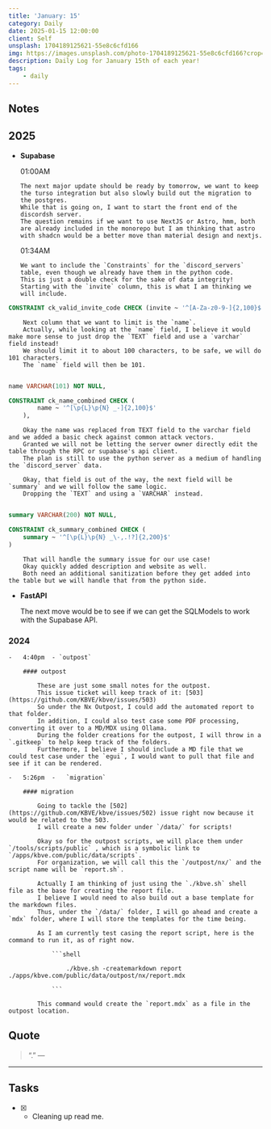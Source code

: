 ```yaml
---
title: 'January: 15'
category: Daily
date: 2025-01-15 12:00:00
client: Self
unsplash: 1704189125621-55e8c6cfd166
img: https://images.unsplash.com/photo-1704189125621-55e8c6cfd166?crop=entropy&cs=srgb&fm=jpg&ixid=MnwzNjM5Nzd8MHwxfHJhbmRvbXx8fHx8fHx8fDE2ODE3NDg2ODY&ixlib=rb-4.0.3&q=85
description: Daily Log for January 15th of each year!
tags:
    - daily
---
```




<Adsense />

## Notes

## 2025

-   **Supabase**

    01:00AM

        The next major update should be ready by tomorrow, we want to keep the turso integration but also slowly build out the migration to the postgres.
        While that is going on, I want to start the front end of the discordsh server.
        The question remains if we want to use NextJS or Astro, hmm, both are already included in the monorepo but I am thinking that astro with shadcn would be a better move than material design and nextjs.
    
    01:34AM

        We want to include the `Constraints` for the `discord_servers` table, even though we already have them in the python code.
        This is just a double check for the sake of data integrity!
        Starting with the `invite` column, this is what I am thinking we will include.
        
```sql
CONSTRAINT ck_valid_invite_code CHECK (invite ~ '^[A-Za-z0-9-]{2,100}$')
```

        Next column that we want to limit is the `name`.
        Actually, while looking at the `name` field, I believe it would make more sense to just drop the `TEXT` field and use a `varchar` field instead!
        We should limit it to about 100 characters, to be safe, we will do 101 characters.
        The `name` field will then be 101.

```sql

name VARCHAR(101) NOT NULL,

CONSTRAINT ck_name_combined CHECK (
        name ~ '^[\p{L}\p{N} _-]{2,100}$'
    ),

```

        Okay the name was replaced from TEXT field to the varchar field and we added a basic check against common attack vectors.
        Granted we will not be letting the server owner directly edit the table through the RPC or supabase's api client.
        The plan is still to use the python server as a medium of handling the `discord_server` data.

        Okay, that field is out of the way, the next field will be `summary` and we will follow the same logic.
        Dropping the `TEXT` and using a `VARCHAR` instead.

```sql

summary VARCHAR(200) NOT NULL,

CONSTRAINT ck_summary_combined CHECK (
    summary ~ '^[\p{L}\p{N} _\-,.!?]{2,200}$'
)

```
        That will handle the summary issue for our use case!
        Okay quickly added description and website as well.
        Both need an additional sanitization before they get added into the table but we will handle that from the python side.

-   **FastAPI**

    The next move would be to see if we can get the SQLModels to work with the Supabase API.


### 2024

    -   4:40pm  - `outpost`

        #### outpost

            These are just some small notes for the outpost.
            This issue ticket will keep track of it: [503](https://github.com/KBVE/kbve/issues/503)
            So under the Nx Outpost, I could add the automated report to that folder.
            In addition, I could also test case some PDF processing, converting it over to a MD/MDX using Ollama.
            During the folder creations for the outpost, I will throw in a `.gitkeep` to help keep track of the folders.
            Furthermore, I believe I should include a MD file that we could test case under the `egui`, I would want to pull that file and see if it can be rendered.
            
    -   5:26pm  -   `migration`

        #### migration

            Going to tackle the [502](https://github.com/KBVE/kbve/issues/502) issue right now because it would be related to the 503.
            I will create a new folder under `/data/` for scripts!

            Okay so for the outpost scripts, we will place them under `/tools/scripts/public` , which is a symbolic link to `/apps/kbve.com/public/data/scripts`.
            For organization, we will call this the `/outpost/nx/` and the script name will be `report.sh`.

            Actually I am thinking of just using the `./kbve.sh` shell file as the base for creating the report file.
            I believe I would need to also build out a base template for the markdown files.
            Thus, under the `/data/` folder, I will go ahead and create a `mdx` folder, where I will store the templates for the time being.

            As I am currently test casing the report script, here is the command to run it, as of right now.

                ```shell

                    ./kbve.sh -createmarkdown report ./apps/kbve.com/public/data/outpost/nx/report.mdx

                ```

            This command would create the `report.mdx` as a file in the outpost location.


## Quote

> “.”
> — <cite></cite>

---

## Tasks

-   [x] -   Cleaning up read me.
            
